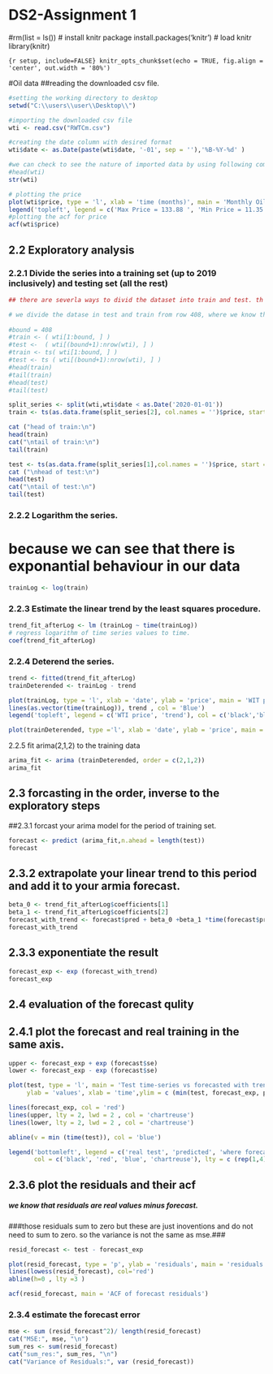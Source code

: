 # DS2-Assignment 1
#rm(list = ls())
# install knitr package
install.packages('knitr')
# load knitr
library(knitr)

```{r setup, include=FALSE} knitr_opts_chunk$set(echo = TRUE, fig.align = 'center', out.width = '80%')```


#Oil data
##reading the downloaded csv file.

```{r}
#setting the working directory to desktop
setwd("C:\\users\\user\\Desktop\\")

#importing the downloaded csv file
wti <- read.csv("RWTCm.csv")

#creating the date column with desired format 
wti$date <- as.Date(paste(wti$date, '-01', sep = ''),'%B-%Y-%d' )

#we can check to see the nature of imported data by using following commands.
#head(wti)
str(wti)
```
```{r}
# plotting the price
plot(wti$price, type = 'l', xlab = 'time (months)', main = 'Monthly Oil Prices')
legend('topleft', legend = c('Max Price = 133.88 ', 'Min Price = 11.35'))
#plotting the acf for price
acf(wti$price)
```
## 2.2 Exploratory analysis
### 2.2.1 Divide the series into a training set (up to 2019 inclusively) and testing set (all the rest)
```{r}
## there are severla ways to divid the dataset into train and test. th following commented code can also be used.

# we divide the datase in test and train from row 408, where we know that year 2019 ends.
 
#bound = 408
#train <- ( wti[1:bound, ] )             
#test <-  ( wti[(bound+1):nrow(wti), ] )
#train <- ts( wti[1:bound, ] )             
#test <- ts ( wti[(bound+1):nrow(wti), ] )
#head(train)
#tail(train)
#head(test)
#tail(test)

split_series <- split(wti,wti$date < as.Date('2020-01-01'))
train <- ts(as.data.frame(split_series[2], col.names = '')$price, start = 1986, frequency = 12)

cat ("head of train:\n")
head(train)
cat("\ntail of train:\n")
tail(train)

test <- ts(as.data.frame(split_series[1],col.names = '')$price, start = 2020, frequency = 12)
cat ("\nhead of test:\n")
head(test)
cat("\ntail of test:\n")
tail(test)
```
### 2.2.2 Logarithm the series.
# because we can see that there is exponantial behaviour in our data
```{r}
trainLog <- log(train)
```
### 2.2.3 Estimate the linear trend by the least squares procedure.
```{r}
trend_fit_afterLog <- lm (trainLog ~ time(trainLog))
# regress logarithm of time series values to time.
coef(trend_fit_afterLog)
```
### 2.2.4 Deterend the series.
```{r}
trend <- fitted(trend_fit_afterLog)
trainDeterended <- trainLog - trend

plot(trainLog, type = 'l', xlab = 'date', ylab = 'price', main = 'WIT price and extracted trend')
lines(as.vector(time(trainLog)), trend , col = 'Blue')
legend('topleft', legend = c('WTI price', 'trend'), col = c('black','blue'), lty = 1:1, cex = 1.2)

plot(trainDeterended, type ='l', xlab = 'date', ylab = 'price', main = 'Deterended WTI price train set')
```
2.2.5 fit arima(2,1,2) to the training data
```{r}
arima_fit <- arima (trainDeterended, order = c(2,1,2))
arima_fit
```

## 2.3 forcasting in the order, inverse to the exploratory steps
##2.3.1 forcast your arima model for the period of training set.
```{r}
forecast <- predict (arima_fit,n.ahead = length(test))
forecast
```
## 2.3.2 extrapolate your linear trend to this period and add it to your armia forecast.

```{r}
beta_0 <- trend_fit_afterLog$coefficients[1]
beta_1 <- trend_fit_afterLog$coefficients[2]
forecast_with_trend <- forecast$pred + beta_0 +beta_1 *time(forecast$pred)
forecast_with_trend
```
## 2.3.3 exponentiate the result
```{r}
forecast_exp <- exp (forecast_with_trend)
forecast_exp
```

## 2.4 evaluation of the forecast qulity
## 2.4.1 plot the forecast and real training in the same axis.
```{r}
upper <- forecast_exp + exp (forecast$se)
lower <- forecast_exp - exp (forecast$se)

plot(test, type = 'l', main = 'Test time-series vs forecasted with trend, exponent and history',
     ylab = 'values', xlab = 'time',ylim = c (min(test, forecast_exp, past_ten), max(test, forecast_exp, past_ten)))

lines(forecast_exp, col = 'red')
lines(upper, lty = 2, lwd = 2 , col = 'chartreuse')
lines(lower, lty = 2, lwd = 2 , col = 'chartreuse')

abline(v = min (time(test)), col = 'blue')

legend('bottomleft', legend = c('real test', 'predicted', 'where forecast starts', 'confidence interval'), 
       col = c('black', 'red', 'blue', 'chartreuse'), lty = c (rep(1,4),2), cex = 0.7)
```

## 2.3.6 plot the residuals and their acf
##### we know that residuals are real values minus forecast.###
###those residuals sum to zero but these are just inoventions and do not need to sum to zero. so the variance is not the same as mse.###
```{r}
resid_forecast <- test - forecast_exp

plot(resid_forecast, type = 'p', ylab = 'residuals', main = 'residuals plot for forecast')
lines(lowess(resid_forecast), col='red')
abline(h=0 , lty =3 )

acf(resid_forecast, main = 'ACF of forecast residuals')

```
### 2.3.4 estimate the forecast error
```{r}
mse <- sum (resid_forecast^2)/ length(resid_forecast)
cat("MSE:", mse, "\n")
sum_res <- sum(resid_forecast)
cat("sum_res:", sum_res, "\n")
cat("Variance of Residuals:", var (resid_forecast))
```
